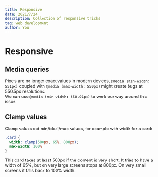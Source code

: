 ```yaml
---
title: Responsive
date: 2021/7/24
description: Collection of responsive tricks
tag: web development
author: You
---
```


# Responsive

## Media queries

Pixels are no longer exact values in modern devices, `@media (min-width: 551px)` coupled with `@media (max-width: 550px)` might create bugs at 550.5px resolutions.  
We can use `@media (min-width: 550.01px)` to work our way around this issue.

## Clamp values

Clamp values set min/ideal/max values, for example with width for a card:

```css
.card {
  width: clamp(500px, 65%, 800px);
  max-width: 100%;
}
```

<div
  style={{
    width: 'clamp(500px, 65%, 800px)',
    maxWidth: '100%',
    borderRadius: '4px',
    border: '1px solid #e2e8f0',
    padding: '24px',
    margin: '0 auto'
  }}
>
  This card takes at least 500px if the content is very short. It tries to have
  a width of 65%, but on very large screens stops at 800px. On very small
  screens it falls back to 100% width.
</div>
